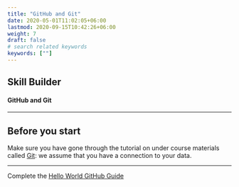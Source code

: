 ```yaml
---
title: "GitHub and Git"
date: 2020-05-01T11:02:05+06:00
lastmod: 2020-09-15T10:42:26+06:00
weight: 7
draft: false
# search related keywords
keywords: [""]
---
```


## Skill Builder
#### GitHub and Git

---

## Before you start 

Make sure you have gone through the tutorial on under course materials called [Git](/Course%20Materials/sql.qmd):
we assume that you have a connection to your data.

---
Complete the [Hello World GitHub Guide](https://guides.github.com/activities/hello-world/)
